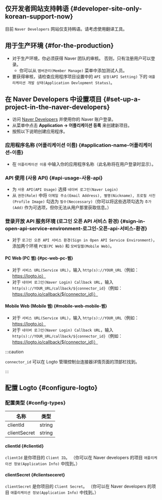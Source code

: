 ## 仅开发者网站支持韩语 \{#developer-site-only-korean-support-now}

目前 `Naver Developers` 网站仅支持韩语。请考虑使用翻译工具。

## 用于生产环境 \{#for-the-production}

- 对于生产环境，你必须获得 Naver 团队的审核。
  否则，只有注册用户可以登录。
  - 你可以从 `맴버관리(Member Manage)` 菜单中添加测试人员。
- 要获得审核，请检查应用程序项目设置中的 `API 설정(API Setting)` 下的 `애플리케이션 개발 상태(Application Devlopment Status)`。

## 在 Naver Developers 中设置项目 \{#set-up-a-project-in-the-naver-developers}

- 访问 [Naver Developers](https://developers.naver.com/main/) 并使用你的 Naver 账户登录。
- 从菜单中点击 **Application -> 어플리케이션 등록** 来创建新项目。
- 按照以下说明创建应用程序。

### 应用程序名称 (어플리케이션 이름) \{#application-name-어플리케이션-이름}

- 在 `어플리케이션 이름` 中输入你的应用程序名称（此名称将在用户登录时显示）。

### API 使用 (사용 API) \{#api-usage-사용-api}

- 为 `사용 API(API Usage)` 选择 `네이버 로그인(Naver Login)`
- 从 `권한(Role)` 中将 `이메일 주소(Email Address), 별명(Nickname), 프로필 사진(Profile Image)` 勾选为 `필수(Neccessary)`（你可以将这些选项勾选为 `추가(Add)` 作为可选项，但你无法从用户那里获取信息。）

### 登录开放 API 服务环境 (로그인 오픈 API 서비스 환경) \{#sign-in-open-api-service-environment-로그인-오픈-api-서비스-환경}

- 对于 `로그인 오픈 API 서비스 환경(Sign in Open API Service Environment)`，添加两个环境 `PC웹(PC Web)` 和 `모바일웹(Mobile Web)`。

#### PC Web (PC 웹) \{#pc-web-pc-웹}

- 对于 `서비스 URL(Service URL)`，输入 `http(s)://YOUR_URL`（例如：https://logto.io）
- 对于 `네이버 로그인(Naver Login) Callback URL`，输入 `http(s)://YOUR_URL/callback/${connector_id}`（例如：https://logto.io/callback/${connector_id}）

#### Mobile Web (Mobile 웹) \{#mobile-web-mobile-웹}

- 对于 `서비스 URL(Service URL)`，输入 `http(s)://YOUR_URL`（例如：https://logto.io）
- 对于 `네이버 로그인(Naver Login) Callback URL`，输入 `http(s)://YOUR_URL/callback/${connector_id}`（例如：https://logto.io/callback/${connector_id}）

:::caution

`connector_id` 可以在 Logto 管理控制台连接器详情页面的顶部栏找到。

:::

## 配置 Logto \{#configure-logto}

### 配置类型 \{#config-types}

| 名称         | 类型   |
| ------------ | ------ |
| clientId     | string |
| clientSecret | string |

#### clientId \{#clientid}

`clientId` 是你项目的 `Client ID`。
（你可以在 Naver developers 的项目 `애플리케이션 정보(Application Info)` 中找到。）

#### clientSecret \{#clientseceret}

`clientSecret` 是你项目的 `Client Secret`。
（你可以在 Naver developers 的项目 `애플리케이션 정보(Application Info)` 中找到。）
